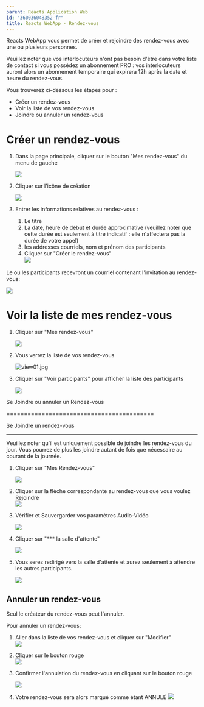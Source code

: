 ```yaml
---
parent: Reacts Application Web
id: "360036048352-fr"
title: Reacts WebApp - Rendez-vous
---
```

Reacts WebApp vous permet de créer et rejoindre des rendez-vous avec une ou plusieurs personnes.

Veuillez noter que vos interlocuteurs n'ont pas besoin d'être dans votre liste de contact si vous possédez un abonnement PRO : vos interlocuteurs auront alors un abonnement temporaire qui expirera 12h après la date et heure du rendez-vous.

  
Vous trouverez ci-dessous les étapes pour :

*   Créer un rendez-vous
*   Voir la liste de vos rendez-vous
*   Joindre ou annuler un rendez-vous

Créer un rendez-vous
====================

1.  Dans la page principale, cliquer sur le bouton "Mes rendez-vous" du menu de gauche  
      
    ![](@assets/attachments/9777615588381.png)
      
    
2.  Cliquer sur l'icône de création  
      
    ![](@assets/attachments/9777636586013.png)
      
    
3.  Entrer les informations relatives au rendez-vous :
    1.  Le titre
    2.  La date, heure de début et durée approximative (veuillez noter que cette durée est seulement à titre indicatif : elle n'affectera pas la durée de votre appel)
    3.  les addresses courriels, nom et prénom des participants
    4.  Cliquer sur "Créer le rendez-vous"  
        ![](@assets/attachments/9777618309917.png)

Le ou les participants recevront un courriel contenant l'invitation au rendez-vous:  
  

![](@assets/attachments/9777686238109.png)

Voir la liste de mes rendez-vous
================================

1.  Cliquer sur "Mes rendez-vous"  
      
    ![](@assets/attachments/9777639443741.png)
      
    
2.  Vous verrez la liste de vos rendez-vous  
      
    ![view01.jpg](@assets/attachments/view01.jpg)
      
    
3.  Cliquer sur "Voir participants" pour afficher la liste des participants  
      
    ![](@assets/attachments/9777691173405.png)

Se Joindre ou annuler un Rendez-vous  
  

==========================================

Se Joindre un rendez-vous  
  

-------------------------------

Veuillez noter qu'il est uniquement possible de joindre les rendez-vous du jour. Vous pourrez de plus les joindre autant de fois que nécessaire au courant de la journée.

1.  Cliquer sur "Mes Rendez-vous"  
      
    ![](@assets/attachments/9777639661981.png)
      
    
2.  Cliquer sur la flèche correspondante au rendez-vous que vous voulez Rejoindre  
    ![](@assets/attachments/9777688658077.png)
      
    
3.  Vérifier et Sauvergarder vos paramètres Audio-Vidéo  
      
    ![](@assets/attachments/9777678998685.png)
      
    
4.  Cliquer sur "\*\*\* la salle d'attente"  
      
    ![](@assets/attachments/9777683034525.png)
      
    
5.  Vous serez redirigé vers la salle d'attente et aurez seulement à attendre les autres participants.  
      
    ![](@assets/attachments/9777792514589.png)

Annuler un rendez-vous
----------------------

Seul le créateur du rendez-vous peut l'annuler.

Pour annuler un rendez-vous:

1.  Aller dans la liste de vos rendez-vous et cliquer sur "Modifier"  
    ![](@assets/attachments/9777796621853.png)
      
    
2.  Cliquer sur le bouton rouge  
    ![](@assets/attachments/9777797112093.png)
      
    
3.  Confirmer l'annulation du rendez-vous en cliquant sur le bouton rouge  
      
    ![](@assets/attachments/9777797766557.png)
      
    
4.  Votre rendez-vous sera alors marqué comme étant ANNULÉ
    ![](@assets/attachments/9777836123421.png)
